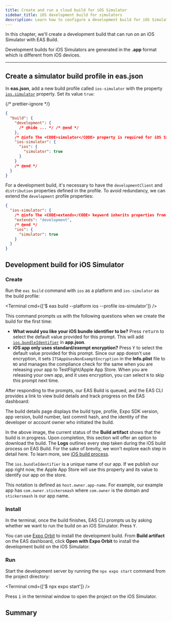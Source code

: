 ```yaml
---
title: Create and run a cloud build for iOS Simulator
sidebar_title: iOS development build for simulators
description: Learn how to configure a development build for iOS Simulators using EAS Build.
---
```



In this chapter, we'll create a development build that can run on an iOS Simulator with EAS Build.

Development builds for iOS Simulators are generated in the **.app** format which is different from iOS devices.

<VideoBoxLink videoId="SgL97PFZctg" title="Watch: Creating a development build for iOS Simulator" />

---

## Create a simulator build profile in eas.json

In **eas.json**, add a new build profile called `ios-simulator` with the property [`ios.simulator`](/eas/json/#simulator) property. Set its value `true`:

{/* prettier-ignore */}
```json eas.json
{
  "build": {
    "development": {
      /* @hide ... */ /* @end */
    },
    /* @info The <CODE>simulator</CODE> property is required for iOS Simulator builds. */
    "ios-simulator": {
      "ios": {
        "simulator": true
      }
    }
    /* @end */
  }
}
```

For a development build, it's necessary to have the `developmentClient` and `distribution` properties defined in the profile. To avoid redundancy, we can extend the `development` profile properties:

```json eas.json
{
  "ios-simulator": {
    /* @info The <CODE>extends</CODE> keyword inherits properties from the <CODE>development</CODE> profile. */
    "extends": "development",
    /* @end */
    "ios": {
      "simulator": true
    }
  }
}
```

## Development build for iOS Simulator

<Step label="1">

### Create

Run the `eas build` command with `ios` as a platform and `ios-simulator` as the build profile:

<Terminal cmd={['$ eas build --platform ios --profile ios-simulator']} />

This command prompts us with the following questions when we create the build for the first time:

- **What would you like your iOS bundle identifier to be?** Press <kbd>return</kbd> to select the default value provided for this prompt. This will add [`ios.bundleIdentifier`](/versions/latest/config/app/#package) in **app.json**.
- **iOS app only uses standard/exempt encryption?** Press <kbd>Y</kbd> to select the default value provided for this prompt. Since our app doesn't use encryption, it sets `ITSAppUsesNonExemptEncryption` in the **Info.plist** file to `NO` and manages the compliance check for the same when you are releasing your app to TestFlight/Apple App Store. When you are releasing your own app, and it uses encryption, you can select `N` to skip this prompt next time.

After responding to the prompts, our EAS Build is queued, and the EAS CLI provides a link to view build details and track progress on the EAS dashboard:

<ContentSpotlight
  alt="iOS Simulator build details page"
  src="/static/images/tutorial/eas/ios-sim-build.png"
  className="max-w-[800px]"
/>

<Collapsible summary="What does a build details page contain?">

The build details page displays the build type, profile, Expo SDK version, app version, build number, last commit hash, and the identity of the developer or account owner who initiated the build.

In the above image, the current status of the **Build artifact** shows that the build is in progress. Upon completion, this section will offer an option to download the build. The **Logs** outlines every step taken during the iOS build process on EAS Build. For the sake of brevity, we won't explore each step in detail here. To learn more, see [iOS build process](/build-reference/ios-builds/).

</Collapsible>

<Collapsible summary="What is iOS bundle identifier?">

The `ios.bundleIdentifier` is a unique name of our app. If we publish our app right now, the Apple App Store will use this property and its value to identify our app on the store.

This notation is defined as `host.owner.app-name`. For example, our example app has `com.owner.stickersmash` where `com.owner` is the domain and `stickersmash` is our app name.

</Collapsible>

</Step>

<Step label="2">

### Install

In the terminal, once the build finishes, EAS CLI prompts us by asking whether we want to run the build on an iOS Simulator. Press <kbd>Y</kbd>.

<ContentSpotlight
  alt="EAS CLI automatically gives option to run a build on iOS Simulator"
  src="/static/images/tutorial/eas/ios-sim-cli.png"
  className="max-w-[480px]"
/>

<Collapsible summary="Alternate: Use Expo Orbit">

You can use [Expo Orbit](https://expo.dev/orbit) to install the development build. From **Build artifact** on the EAS dashboard, click **Open with Expo Orbit** to install the development build on the iOS Simulator.

</Collapsible>

</Step>

<Step label="3">

### Run

Start the development server by running the `npx expo start` command from the project directory:

<Terminal cmd={['$ npx expo start']} />

Press <kbd>i</kbd> in the terminal window to open the project on the iOS Simulator.

</Step>

## Summary

<ProgressTracker
  currentChapterIndex={2}
  name="EAS_TUTORIAL"
  summary="We successfully used EAS Build to create and run development builds on iOS Simulators."
  nextChapterDescription="In the next chapter, let's create a development build for iOS, install it on a device, and get it running."
  nextChapterTitle="Create and run a cloud build for iOS device"
  nextChapterLink="/tutorial/eas/ios-development-build-for-devices/"
/>
